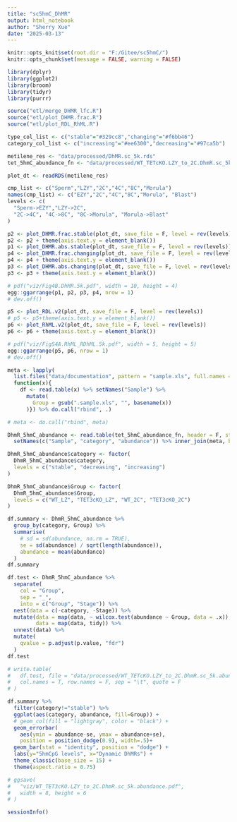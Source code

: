 ```yaml
---
title: "sc5hmC_DhMR"
output: html_notebook
author: "Sherry Xue"
date: "2025-03-13"
---
```


```r
knitr::opts_knit$set(root.dir = "F:/Gitee/sc5hmC/")
knitr::opts_chunk$set(message = FALSE, warning = FALSE)

library(dplyr)
library(ggplot2)
library(broom)
library(tidyr)
library(purrr)
```

```r
source("etl/merge_DHMR_lfc.R")
source("etl/plot_DHMR.frac.R")
source("etl/plot_RDL_RhML.R")
```

```r
type_col_list <- c("stable"="#329cc8","changing"="#f6bb46")
category_col_list <- c("increasing"="#ee6300","decreasing"="#97ca5b")
```

```r
metilene_res <- "data/processed/DhMR.sc_5k.rds"
tet_5hmC_abundance_fn <- "data/processed/WT_TETcKO.LZY_to_2C.DhmR.sc_5k.abundance.tsv"
```


```r
plot_dt <- readRDS(metilene_res)

cmp_list <- c("Sperm","LZY","2C","4C","8C","Morula")
names(cmp_list) <- c("EZY","2C","4C","8C","Morula", "Blast")
levels <- c(
  "Sperm->EZY","LZY->2C",
  "2C->4C", "4C->8C", "8C->Morula", "Morula->Blast"
)

p2 <- plot_DHMR.frac.stable(plot_dt, save_file = F, level = rev(levels))
p2 <- p2 + theme(axis.text.y = element_blank())
p1 <- plot_DHMR.abs.stable(plot_dt, save_file = F, level = rev(levels))
p4 <- plot_DHMR.frac.changing(plot_dt, save_file = F, level = rev(levels))
p4 <- p4 + theme(axis.text.y = element_blank())
p3 <- plot_DHMR.abs.changing(plot_dt, save_file = F, level = rev(levels))
p3 <- p3 + theme(axis.text.y = element_blank())

# pdf("viz/Fig4B.DhMR.5k.pdf", width = 10, height = 4)
egg::ggarrange(p1, p2, p3, p4, nrow = 1)
# dev.off()
```

```r
p5 <- plot_RDL.v2(plot_dt, save_file = F, level = rev(levels))
# p5 <- p5+theme(axis.text.y = element_blank())
p6 <- plot_RhML.v2(plot_dt, save_file = F, level = rev(levels))
p6 <- p6 + theme(axis.text.y = element_blank())

# pdf("viz/FigS4A.RhML_RDhML.5k.pdf", width = 5, height = 5)
egg::ggarrange(p5, p6, nrow = 1)
# dev.off()
```

```r
meta <- lapply(
  list.files("data/documentation", pattern = "sample.xls", full.names = T),
  function(x){
    df <- read.table(x) %>% setNames("Sample") %>%
      mutate(
        Group = gsub(".sample.xls", "", basename(x))
      )}) %>% do.call("rbind", .)

# meta <- do.call("rbind", meta)

DhmR_5hmC_abundance <- read.table(tet_5hmC_abundance_fn, header = F, stringsAsFactors = F) %>%
  setNames(c("Sample", "category", "abundance")) %>% inner_join(meta, by = "Sample")

DhmR_5hmC_abundance$category <- factor(
  DhmR_5hmC_abundance$category,
  levels = c("stable", "decreasing", "increasing")
)

DhmR_5hmC_abundance$Group <- factor(
  DhmR_5hmC_abundance$Group,
  levels = c("WT_LZ", "TET3cKO_LZ", "WT_2C", "TET3cKO_2C")
)

df.summary <- DhmR_5hmC_abundance %>%
  group_by(category, Group) %>%
  summarise(
    # sd = sd(abundance, na.rm = TRUE),
    se = sd(abundance) / sqrt(length(abundance)),
    abundance = mean(abundance)
  )
df.summary

df.test <- DhmR_5hmC_abundance %>%
  separate(
    col = "Group",
    sep = "_",
    into = c("Group", "Stage")) %>%
  nest(data = c(-category, -Stage)) %>%
  mutate(data = map(data, ~ wilcox.test(abundance ~ Group, data = .x)),
         data = map(data, tidy)) %>%
  unnest(data) %>%
  mutate(
    qvalue = p.adjust(p.value, "fdr")
  )
df.test

# write.table(
#   df.test, file = "data/processed/WT_TETcKO.LZY_to_2C.DhmR.sc_5k.abundance_test.tsv",
#   col.names = T, row.names = F, sep = "\t", quote = F
# )

df.summary %>%
  filter(category!="stable") %>%
  ggplot(aes(category, abundance, fill=Group)) +
  # geom_col(fill = "lightgray", color = "black") +
  geom_errorbar(
    aes(ymin = abundance-se, ymax = abundance+se),
    position = position_dodge(0.9), width=.5)+
  geom_bar(stat = "identity", position = "dodge") +
  labs(y="5hmCpG levels", x="Dynamic DhMRs") +
  theme_classic(base_size = 15) +
  theme(aspect.ratio = 0.75)

# ggsave(
#   "viz/WT_TET3cKO.LZY_to_2C.DhmR.sc_5k.abundance.pdf",
#   width = 8, height = 6
# )
```


```r
sessionInfo()
```

